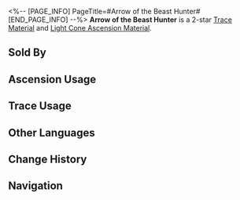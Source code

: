 <%-- [PAGE_INFO]
PageTitle=#Arrow of the Beast Hunter#
[END_PAGE_INFO] --%>
{{Item Infobox
|id          = 110121
|image       = Item Arrow of the Beast Hunter.png{{subst:void|<!--$UPLOAD:<<SpriteOutput/ItemFigures/110121.png>-<Item Arrow of the Beast Hunter.png>-<Item Icons>>-->}}
|type        = Trace Material
|type2       = Light Cone Ascension Material
|invCategory = Upgrade Materials
|rarity      = 2
|effect      = 
|description = An arrowhead forged with Frost Steel by the craftsmen of Xianzhou. Used to level up Traces slightly for {{Color|h|Hunt}} characters.
|source1     = [[Calyx (Crimson): Bud of The Hunt (undefined)]]
|source2     = [[Embers Exchange]]
|source3     = [[Omni-Synthesizer]] &mdash; Material Exchange
}}
{{Description|A gift that parents give to their children who've successfully hunted their first prey at their coming of age ceremony. It is a blessing that their life would be as successful and true as an arrow heading towards its mark.<br /><br />''"May the arrow on your waist and the sword in your sheath stay true and always find its target."''}}
'''Arrow of the Beast Hunter''' is a 2-star [[Trace Material]] and [[Light Cone Ascension Material]].

==Sold By==
{{Shop Availability}}

==Ascension Usage==
{{Ascension Usage}}

==Trace Usage==
{{Trace Usage}}

==Other Languages==
{{Other Languages
|en   = Arrow of the Beast Hunter
|zhs  = 猎兽之矢
|zht  = 獵獸之矢
|ja   = 狩獣の矢
|ko   = 짐승 사냥용 화살
|es   = Flecha del cazabestias
|fr   = Flèche du chasseur de bêtes
|ru   = Стрела охотника
|th   = Arrow of the Beast Hunter
|vi   = Mũi Tên Săn Thú
|de   = Pfeil des Bestienjägers
|id   = Arrow of the Beast Hunter
|pt   = Flecha de Caça-Feras
}}

==Change History==
{{Change History|1.0}}

==Navigation==
{{Upgrade Material Navbox}}
